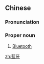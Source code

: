 {{also|蓝牙}}
==Chinese==
{{zh-forms|s=蓝牙}}

===Pronunciation===
{{zh-pron
|m=Lányá
|c=laam4 ngaa4
|cat=pn
}}

===Proper noun===
{{zh-proper noun}}

# [[Bluetooth]]

{{zh-cat|Networking}}

[[zh:藍牙]]